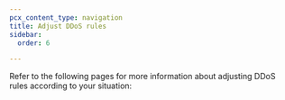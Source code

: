 ```yaml
---
pcx_content_type: navigation
title: Adjust DDoS rules
sidebar:
  order: 6

---
```



Refer to the following pages for more information about adjusting DDoS rules according to your situation:

<DirectoryListing />
